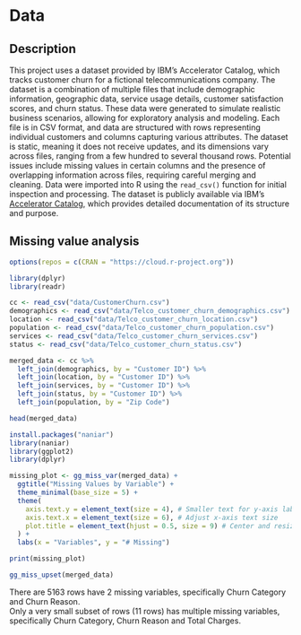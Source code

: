 # Data
  
## Description   
This project uses a dataset provided by IBM’s Accelerator Catalog, which tracks customer churn for a fictional telecommunications company. The dataset is a combination of multiple files that include demographic information, geographic data, service usage details, customer satisfaction scores, and churn status. These data were generated to simulate realistic business scenarios, allowing for exploratory analysis and modeling. Each file is in CSV format, and data are structured with rows representing individual customers and columns capturing various attributes. The dataset is static, meaning it does not receive updates, and its dimensions vary across files, ranging from a few hundred to several thousand rows. Potential issues include missing values in certain columns and the presence of overlapping information across files, requiring careful merging and cleaning. Data were imported into R using the `read_csv()` function for initial inspection and processing. The dataset is publicly available via IBM’s [Accelerator Catalog](https://accelerator.ca.analytics.ibm.com/), which provides detailed documentation of its structure and purpose.    

## Missing value analysis
```r
options(repos = c(CRAN = "https://cloud.r-project.org"))
```

```r
library(dplyr)
library(readr)

cc <- read_csv("data/CustomerChurn.csv")
demographics <- read_csv("data/Telco_customer_churn_demographics.csv")
location <- read_csv("data/Telco_customer_churn_location.csv")
population <- read_csv("data/Telco_customer_churn_population.csv")
services <- read_csv("data/Telco_customer_churn_services.csv")
status <- read_csv("data/Telco_customer_churn_status.csv")

merged_data <- cc %>%
  left_join(demographics, by = "Customer ID") %>%
  left_join(location, by = "Customer ID") %>%
  left_join(services, by = "Customer ID") %>%
  left_join(status, by = "Customer ID") %>%
  left_join(population, by = "Zip Code")

head(merged_data)
```

```r
install.packages("naniar")
library(naniar)
library(ggplot2)
library(dplyr)
```

```r
missing_plot <- gg_miss_var(merged_data) + 
  ggtitle("Missing Values by Variable") +
  theme_minimal(base_size = 5) +
  theme(
    axis.text.y = element_text(size = 4), # Smaller text for y-axis labels
    axis.text.x = element_text(size = 6), # Adjust x-axis text size
    plot.title = element_text(hjust = 0.5, size = 9) # Center and resize title
  ) +
  labs(x = "Variables", y = "# Missing")

print(missing_plot)

gg_miss_upset(merged_data)
```
       
There are 5163 rows have 2 missing variables, specifically Churn Category and Churn Reason.   
Only a very small subset of rows (11 rows) has multiple missing variables, specifically Churn Category, Churn Reason and Total Charges.
    